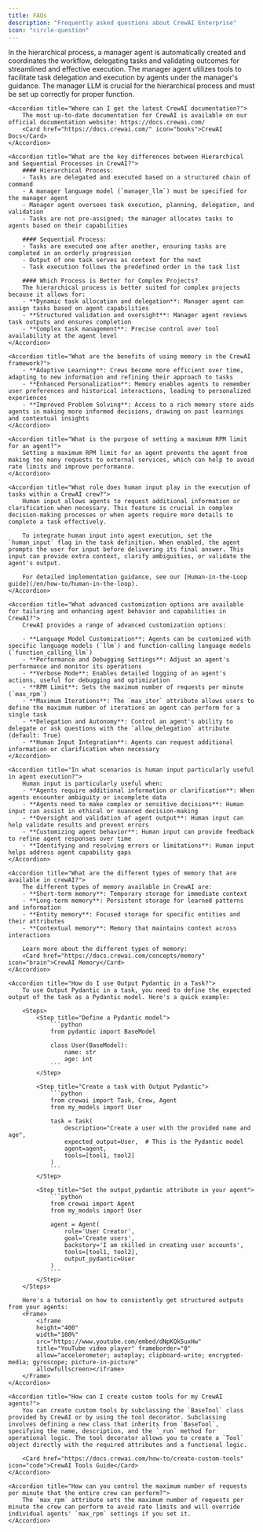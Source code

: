 ```yaml
---
title: FAQs
description: "Frequently asked questions about CrewAI Enterprise"
icon: "circle-question"
---
```


<AccordionGroup>
    <Accordion title="How is task execution handled in the hierarchical process?">
        In the hierarchical process, a manager agent is automatically created and coordinates the workflow, delegating tasks and validating outcomes for streamlined and effective execution. The manager agent utilizes tools to facilitate task delegation and execution by agents under the manager's guidance. The manager LLM is crucial for the hierarchical process and must be set up correctly for proper function.
    </Accordion>

    <Accordion title="Where can I get the latest CrewAI documentation?">
        The most up-to-date documentation for CrewAI is available on our official documentation website: https://docs.crewai.com/
        <Card href="https://docs.crewai.com/" icon="books">CrewAI Docs</Card>
    </Accordion>

    <Accordion title="What are the key differences between Hierarchical and Sequential Processes in CrewAI?">
        #### Hierarchical Process:
        - Tasks are delegated and executed based on a structured chain of command
        - A manager language model (`manager_llm`) must be specified for the manager agent
        - Manager agent oversees task execution, planning, delegation, and validation
        - Tasks are not pre-assigned; the manager allocates tasks to agents based on their capabilities

        #### Sequential Process:
        - Tasks are executed one after another, ensuring tasks are completed in an orderly progression
        - Output of one task serves as context for the next
        - Task execution follows the predefined order in the task list

        #### Which Process is Better for Complex Projects?
        The hierarchical process is better suited for complex projects because it allows for:
        - **Dynamic task allocation and delegation**: Manager agent can assign tasks based on agent capabilities
        - **Structured validation and oversight**: Manager agent reviews task outputs and ensures completion
        - **Complex task management**: Precise control over tool availability at the agent level
    </Accordion>

    <Accordion title="What are the benefits of using memory in the CrewAI framework?">
        - **Adaptive Learning**: Crews become more efficient over time, adapting to new information and refining their approach to tasks
        - **Enhanced Personalization**: Memory enables agents to remember user preferences and historical interactions, leading to personalized experiences
        - **Improved Problem Solving**: Access to a rich memory store aids agents in making more informed decisions, drawing on past learnings and contextual insights
    </Accordion>

    <Accordion title="What is the purpose of setting a maximum RPM limit for an agent?">
        Setting a maximum RPM limit for an agent prevents the agent from making too many requests to external services, which can help to avoid rate limits and improve performance.
    </Accordion>

    <Accordion title="What role does human input play in the execution of tasks within a CrewAI crew?">
        Human input allows agents to request additional information or clarification when necessary. This feature is crucial in complex decision-making processes or when agents require more details to complete a task effectively.

        To integrate human input into agent execution, set the `human_input` flag in the task definition. When enabled, the agent prompts the user for input before delivering its final answer. This input can provide extra context, clarify ambiguities, or validate the agent's output.

        For detailed implementation guidance, see our [Human-in-the-Loop guide](/en/how-to/human-in-the-loop).
    </Accordion>

    <Accordion title="What advanced customization options are available for tailoring and enhancing agent behavior and capabilities in CrewAI?">
        CrewAI provides a range of advanced customization options:

        - **Language Model Customization**: Agents can be customized with specific language models (`llm`) and function-calling language models (`function_calling_llm`)
        - **Performance and Debugging Settings**: Adjust an agent's performance and monitor its operations
        - **Verbose Mode**: Enables detailed logging of an agent's actions, useful for debugging and optimization
        - **RPM Limit**: Sets the maximum number of requests per minute (`max_rpm`)
        - **Maximum Iterations**: The `max_iter` attribute allows users to define the maximum number of iterations an agent can perform for a single task
        - **Delegation and Autonomy**: Control an agent's ability to delegate or ask questions with the `allow_delegation` attribute (default: True)
        - **Human Input Integration**: Agents can request additional information or clarification when necessary
    </Accordion>

    <Accordion title="In what scenarios is human input particularly useful in agent execution?">
        Human input is particularly useful when:
        - **Agents require additional information or clarification**: When agents encounter ambiguity or incomplete data
        - **Agents need to make complex or sensitive decisions**: Human input can assist in ethical or nuanced decision-making
        - **Oversight and validation of agent output**: Human input can help validate results and prevent errors
        - **Customizing agent behavior**: Human input can provide feedback to refine agent responses over time
        - **Identifying and resolving errors or limitations**: Human input helps address agent capability gaps
    </Accordion>

    <Accordion title="What are the different types of memory that are available in crewAI?">
        The different types of memory available in CrewAI are:
        - **Short-term memory**: Temporary storage for immediate context
        - **Long-term memory**: Persistent storage for learned patterns and information
        - **Entity memory**: Focused storage for specific entities and their attributes
        - **Contextual memory**: Memory that maintains context across interactions

        Learn more about the different types of memory:
        <Card href="https://docs.crewai.com/concepts/memory" icon="brain">CrewAI Memory</Card>
    </Accordion>

    <Accordion title="How do I use Output Pydantic in a Task?">
        To use Output Pydantic in a task, you need to define the expected output of the task as a Pydantic model. Here's a quick example:

        <Steps>
            <Step title="Define a Pydantic model">
                ```python
                from pydantic import BaseModel

                class User(BaseModel):
                    name: str
                    age: int
                ```
            </Step>

            <Step title="Create a task with Output Pydantic">
                ```python
                from crewai import Task, Crew, Agent
                from my_models import User

                task = Task(
                    description="Create a user with the provided name and age",
                    expected_output=User,  # This is the Pydantic model
                    agent=agent,
                    tools=[tool1, tool2]
                )
                ```
            </Step>

            <Step title="Set the output_pydantic attribute in your agent">
                ```python
                from crewai import Agent
                from my_models import User

                agent = Agent(
                    role='User Creator',
                    goal='Create users',
                    backstory='I am skilled in creating user accounts',
                    tools=[tool1, tool2],
                    output_pydantic=User
                )
                ```
            </Step>
        </Steps>

        Here's a tutorial on how to consistently get structured outputs from your agents:
        <Frame>
            <iframe
            height="400"
            width="100%"
            src="https://www.youtube.com/embed/dNpKQk5uxHw"
            title="YouTube video player" frameborder="0"
            allow="accelerometer; autoplay; clipboard-write; encrypted-media; gyroscope; picture-in-picture"
            allowfullscreen></iframe>
        </Frame>
    </Accordion>

    <Accordion title="How can I create custom tools for my CrewAI agents?">
        You can create custom tools by subclassing the `BaseTool` class provided by CrewAI or by using the tool decorator. Subclassing involves defining a new class that inherits from `BaseTool`, specifying the name, description, and the `_run` method for operational logic. The tool decorator allows you to create a `Tool` object directly with the required attributes and a functional logic.

        <Card href="https://docs.crewai.com/how-to/create-custom-tools" icon="code">CrewAI Tools Guide</Card>
    </Accordion>

    <Accordion title="How can you control the maximum number of requests per minute that the entire crew can perform?">
        The `max_rpm` attribute sets the maximum number of requests per minute the crew can perform to avoid rate limits and will override individual agents' `max_rpm` settings if you set it.
    </Accordion>
</AccordionGroup>
